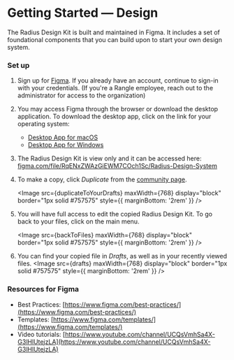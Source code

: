
<Meta title="Foundations/Get Started/Design" />

# Getting Started — Design

The Radius Design Kit is built and maintained in Figma. It includes a set of foundational components that you can build upon to start your own design system.

### Set up

1. Sign up for [Figma](https://www.figma.com/). If you already have an account, continue to sign-in with your credentials. (If you're a Rangle employee, reach out to the administrator for access to the organization)

2. You may access Figma through the browser or download the desktop application. To download the desktop app, click on the link for your operating system:

   - [Desktop App for macOS](https://www.figma.com/download/desktop/mac/)
   - [Desktop App for Windows](https://www.figma.com/download/desktop/win/)

3. The Radius Design Kit is view only and it can be accessed here: [figma.com/file/RqENxZWAzGiEWM7COch1Sc/Radius-Design-System](https://www.figma.com/file/RqENxZWAzGiEWM7COch1Sc/Radius-Design-System)

4. To make a copy, click _Duplicate_ from the [community page](https://www.figma.com/community/file/831997833675385869).

   <Image
     src={duplicateToYourDrafts}
     maxWidth={768}
     display="block"
     border="1px solid #757575"
     style={{ marginBottom: '2rem' }}
   />

5. You will have full access to edit the copied Radius Design Kit. To go back to your files, click on the main menu.

   <Image
     src={backToFiles}
     maxWidth={768}
     display="block"
     border="1px solid #757575"
     style={{ marginBottom: '2rem' }}
   />

6. You can find your copied file in _Drafts_, as well as in your recently viewed files.
   <Image
     src={drafts}
     maxWidth={768}
     display="block"
     border="1px solid #757575"
     style={{ marginBottom: '2rem' }}
   />

### Resources for Figma

- Best Practices: [https://www.figma.com/best-practices/](https://www.figma.com/best-practices/)
- Templates: [https://www.figma.com/templates/](https://www.figma.com/templates/)
- Video tutorials: [https://www.youtube.com/channel/UCQsVmhSa4X-G3lHlUtejzLA](https://www.youtube.com/channel/UCQsVmhSa4X-G3lHlUtejzLA)
